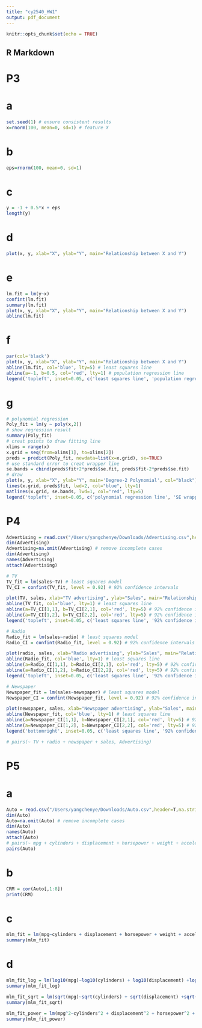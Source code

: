 ```yaml
---
title: "cy2540_HW1"
output: pdf_document
---
```


```r
knitr::opts_chunk$set(echo = TRUE)
```

## R Markdown

# P3
# a
```r
set.seed(1) # ensure consistent results
x=rnorm(100, mean=0, sd=1) # feature X
```
# b
```r
eps=rnorm(100, mean=0, sd=1)
```
# c
```r
y = -1 + 0.5*x + eps
length(y)
```
# d
```r
plot(x, y, xlab="X", ylab="Y", main="Relationship between X and Y")
```

# e
```r
lm.fit = lm(y~x)
confint(lm.fit)
summary(lm.fit)
plot(x, y, xlab="X", ylab="Y", main="Relationship between X and Y")
abline(lm.fit)
```

# f 
```r
par(col='black')
plot(x, y, xlab="X", ylab="Y", main="Relationship between X and Y")
abline(lm.fit, col='blue', lty=5) # least squares line
abline(a=-1, b=0.5, col='red', lty=1) # population regression line
legend('topleft', inset=0.05, c('least squares line', 'population regression line'), lty=c(5, 1), col=c('blue', 'red'), bty = "o")
```

# g
```r
# polynomial regression
Poly_fit = lm(y ~ poly(x,2))
# show regression result
summary(Poly_fit)
# creat points to draw fitting line
xlims = range(x)
x.grid = seq(from=xlims[1], to=xlims[2])
preds = predict(Poly_fit, newdata=list(x=x.grid), se=TRUE)
# use standard error to creat wrapper line
se.bands = cbind(preds$fit+2*preds$se.fit, preds$fit-2*preds$se.fit)
# draw 
plot(x, y, xlab="X", ylab="Y", main='Degree-2 Polynomial', col="black")
lines(x.grid, preds$fit, lwd=2, col="blue", lty=1)
matlines(x.grid, se.bands, lwd=1, col="red", lty=5)
legend('topleft', inset=0.05, c('polynomial regression line', 'SE wrapper line'), lwd=c(2, 1), lty=c(1, 5), col=c('blue', 'red'), bty = "o")
```




# P4
```r
Advertising = read.csv("/Users/yangchenye/Downloads/Advertising.csv",header=T,na.strings="?") 
dim(Advertising)
Advertising=na.omit(Advertising) # remove incomplete cases
dim(Advertising)
names(Advertising)
attach(Advertising)

# TV
TV_fit = lm(sales~TV) # least squares model
TV_CI = confint(TV_fit, level = 0.92) # 92% confidence intervals

plot(TV, sales, xlab="TV advertising", ylab="Sales", main="Relationship between Sales and TV advertising") # scatterplot
abline(TV_fit, col='blue', lty=1) # least squares line
abline(a=TV_CI[1,1], b=TV_CI[2,1], col='red', lty=5) # 92% confidence intervals line
abline(a=TV_CI[1,2], b=TV_CI[2,2], col='red', lty=5) # 92% confidence intervals line
legend('topleft', inset=0.05, c('least squares line', '92% confidence intervals line'), lty=c(1, 5), col=c('blue', 'red'), bty = "o")

# Radio
Radio_fit = lm(sales~radio) # least squares model
Radio_CI = confint(Radio_fit, level = 0.92) # 92% confidence intervals

plot(radio, sales, xlab="Radio advertising", ylab="Sales", main="Relationship between Sales and Radio advertising") # scatterplot
abline(Radio_fit, col='blue', lty=1) # least squares line
abline(a=Radio_CI[1,1], b=Radio_CI[2,1], col='red', lty=5) # 92% confidence intervals line
abline(a=Radio_CI[1,2], b=Radio_CI[2,2], col='red', lty=5) # 92% confidence intervals line
legend('topleft', inset=0.05, c('least squares line', '92% confidence intervals line'), lty=c(1, 5), col=c('blue', 'red'), bty = "o")

# Newspaper
Newspaper_fit = lm(sales~newspaper) # least squares model
Newspaper_CI = confint(Newspaper_fit, level = 0.92) # 92% confidence intervals

plot(newspaper, sales, xlab="Newspaper advertising", ylab="Sales", main="Relationship between Sales and Newspaper advertising") # scatterplot
abline(Newspaper_fit, col='blue', lty=1) # least squares line
abline(a=Newspaper_CI[1,1], b=Newspaper_CI[2,1], col='red', lty=5) # 92% confidence intervals line
abline(a=Newspaper_CI[1,2], b=Newspaper_CI[2,2], col='red', lty=5) # 92% confidence intervals line
legend('bottomright', inset=0.05, c('least squares line', '92% confidence intervals line'), lty=c(1, 5), col=c('blue', 'red'), bty = "o")

# pairs(~ TV + radio + newspaper + sales, Advertising)
```


# P5
# a
```r
Auto = read.csv("/Users/yangchenye/Downloads/Auto.csv",header=T,na.strings="?") 
dim(Auto)
Auto=na.omit(Auto) # remove incomplete cases
dim(Auto)
names(Auto)
attach(Auto)
# pairs(~ mpg + cylinders + displacement + horsepower + weight + acceleration + year + origin + name, Auto)
pairs(Auto)
```

# b
```r
CRM = cor(Auto[,1:8])
print(CRM)
```

# c
```r
mlm_fit = lm(mpg~cylinders + displacement + horsepower + weight + acceleration + year + origin)
summary(mlm_fit)
```


# d
```r
mlm_fit_log = lm(log10(mpg)~log10(cylinders) + log10(displacement) +log10(horsepower) + log10(weight) + log10(acceleration) + log10(year) + log10(origin))
summary(mlm_fit_log)

mlm_fit_sqrt = lm(sqrt(mpg)~sqrt(cylinders) + sqrt(displacement) +sqrt(horsepower) + sqrt(weight) + sqrt(acceleration) + sqrt(year) + sqrt(origin))
summary(mlm_fit_sqrt)

mlm_fit_power = lm(mpg^2~cylinders^2 + displacement^2 + horsepower^2 + weight^2 + acceleration^2 + year^2 + origin^2)
summary(mlm_fit_power)
```

